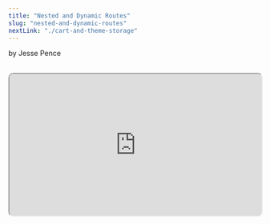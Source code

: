 ```yaml
---
title: "Nested and Dynamic Routes"
slug: "nested-and-dynamic-routes"
nextLink: "./cart-and-theme-storage"
---
```



by Jesse Pence

<Cat />

<br />

<iframe
  style="height: fit-content; aspect-ratio: 16/9; width: 100%; border-radius: 10px; shadow: 0 10px 10px 0 rgba(0, 0, 0, 0.2);"
  src="https://www.youtube.com/embed/IGCMOqag5Qk"
  id="ytplayer"
/>

<br />

## **Table of Contents**

<br />

<a href="#introduction">Introduction</a>
<a href="#view-templates">View Templates</a>
<a href="#our-database">Our Database</a>
<a href="#web-fetch-api">Web Fetch API</a>
<a href="#nested-and-dynamic-routes">Nested and Dynamic Routes</a>
<a href="#new-router-and-routes">New Router and Routes</a>
<a href="#conclusion-and-demo">Conclusion and Demo</a>
<a href="#other-ways-to-do-this">Other Ways to Do This</a>

<br />

## **Introduction**

<br />

We have full client-side routing, but we're not doing much with it yet. Most notably, our products page doesn't have any products on it! To define all of our products, we could place them in a JavaScript object inside the index.html. Perhaps that would be truer to the spirit of doing all of this in one file, but that's not how real web sites work.

<br />

So instead, we will be building a fake database in our public folder that simply defines a few products and their details. We will then use the Web Fetch API to get the data from the database and display it on the page. We will be getting the items from a simple JSON file, but it could be a database, or a REST API, or anything else that returns data asynchronously. The principle is the same.

<br />

Before we define each of these things, let's finish creating our view templates so that we actually have pages ready to fill with data.

<br />

## **View Templates**

<br />

In our last chapter, we created a `Routes` configuration object that defined four static routes, Home, About, Products, and Cart. However, each view template contained some repetitive code that we used to manipulate the DOM. And, we want to be able to link from the products page to new pages that display the details of each product. While doing this, we will want to run our linkFinder function that we built in the previous chapter to make sure that our internal links work correctly.

<br />

To solve all of these problems at once, let's separate our rendering logic into a separate function called `render` that takes a template as an argument. This function will return a string that we can then insert into the DOM. The `linkFinder` function included in the code below is the same one we employed in the previous chapter.

<br />

<div
  style={{
    maxWidth: "100%",
    overflow: "auto",
    borderRadius: "5px",
    fontSize: "1.3rem",
  }}
>
  
  ```js
    function render(component) {
    // Since we only have one dynamic element on the page and very little content in common between pages...
    main.innerHTML = component
    // We can just replace the entire innerHTML of the main element...
    linkFinder()
    // And then run the linkFinder function to add event listeners to our links
  }
  ```

</div>

<br />

Next, let's make the actual view templates. First, we create two static view templates that are simple text with one photo. We will call them `home` and `about`. Then, we will create a product component that we will share between a `products` template to display all of our products and a `product` template to display individual products. Finally, we will create a 404 page with a different message for static and dynamic routes. The cart template will be updated in the next chapter.

<br />

<div
  style={{
    maxWidth: "100%",
    overflow: "auto",
    borderRadius: "5px",
    fontSize: "1.3rem",
  }}
>
  
  ```js
    // Almost all of our final components
      const Home = () => {
        document.title = "Home" 
        // Set the page title
        render(`
        <p>This is a totally real shop! See! That's a picture! Of a shop! Totally
      open.</p>
      <img src="/diana.avif" alt="Check us out" />
        `)
      } // Hmm, this looks familiar.

      const About = () => {
        document.title = "About"
        render(`
        <h1>About</h1>
      <p>
        This is a totally real shop that sells totally real products. It's not a
        demonstration of how client-side routing works. Noo! It's just a
        shop.
      </p>
        `)
      } // It's a functional component!

      const ProductComponent = (product) => {
        return `
        <div class="product">
          <a href=/product/${product.id} class="Link">
            <img src="${product.image}" alt="${product.name}" />
          <h2>${product.name}</h2>
          </a>
          <p>${product.description}</p>
          <p>$${product.price}</p>
          <button class="add-to-cart" id="${product.id}">Add to cart</button>
        </div>
        `
      } // Oh look, we're passing props now.

      const ProductsPage = async () => {
        document.title = "Products"
        const products = await getProducts()
        // Get the products
        const productsHTML = Object.values(products)
          .map((product) => ProductComponent(product))
          .join("")
          // Map over the products and create a product component for each one
        render(productsHTML)
        // Render the products
        buttonFinderAdd()
      }

      const ProductPage = async (id) => {
        await getProducts()
        // Get the products
        const product = products.find((product) => product.id === Number(id))
        // Find the product that matches the id
        if (!product) {
          return Nope(id)
        }
        // 404 if no product is found
        document.title = product.name
        // Set the page title to the product name
        search.value = product.name
        // Set the search input value to the product name
        product ? render(ProductComponent(product)) : Nope(id)
        // If we find a product, render it. If not, render the 404 page.
        buttonFinderAdd()
      }

      const Nope = (id) => {
        if (id) {
          render(
            `<h1>404</h1><h2>Sorry buddy, but I don't think we have a product with id #${id}!</h2>`
          )
        } else {
          render(`<div>
          <h1>404</h1>
          <h2>Huh, you're at ${path}, but you really shouldn't be</h2>
        </div>`)
        }
      } // Only on v1 of this project, and I already have 2 404 pages... I think that's a good sign?

````

</div>

<br />

Whew! That was a lot! But, that is almost all of the mark-up for our entire app out of the way. But, wait... Where are we getting these products from? Oh yeah! We need to make a database!

<br />

## **Our Database**

<br />

We will be using a file called db.json in our public folder. This will be a JSON file that contains an array of two whole products. Each product has an id, name, price, quantity, description, and image. We will be using the Web Fetch API to get this data from the file and display it on the page.

<br />

<div
style={{
  maxWidth: "100%",
  overflow: "auto",
  borderRadius: "5px",
  fontSize: "1.3rem",
}}
>

```json
{
"products": [
  {
    "id": 1,
    "name": "Goofy board game",
    "price": 100,
    "quantity": 1,
    "description": "The best Disney movie now has a board game! Look at how evil they made the singer look for some reason.",
    "image": "/goofy.webp"
  },
  {
    "id": 2,
    "name": "Creepy toy",
    "price": 200,
    "quantity": 2,
    "description": "This toy is so creepy, it will give you nightmares.",
    "image": "/toy.webp"
  }
]
}
````

</div>

<br />

## **Web Fetch API**

<br />

The Web Fetch API is an easy way to get data from a server. It is a modern replacement for XMLHttpRequest, so it is a promise-based API. That just means that it returns a promise that resolves to a response object. This response object contains the data that we want.

<br />

This will result in asynchronous code which was very hard to do right with JavaScript for a long time. You either used something like jQuery or ended up in callback hell. Now, it's really easy. We can simply use the async/await syntax to make it look synchronous. We will be using this to get our data from the db.json file.

<br />

We're going to reuse this code in a few places, so we will first create an empty object called products to cache the data so we can take advantage of our stateful application. We don't have to call the server for every page like we would if we were creating a traditional server-side rendered application. This helps us avoid unnecessarily taxing the server, and we don't expect our data to change very often so this won't lead to any problems.

<br />

We will then create a function called db that returns a fetch to our pretend database. Next, we make another function called getProducts that will return the products if they are already in the products object. If they aren't, it proceeds to call the db function and update our empty products object with the data from the db.json file.

<br />

<div
  style={{
    maxWidth: "100%",
    overflow: "auto",
    borderRadius: "5px",
    fontSize: "1.3rem",
  }}
>
  
  ```js

let products = {};
// Initializing an empty object for us to cache our products in

    // "Database" of products
      const db = async () => {
        // This has to be async because we're using fetch
        const response = await fetch("/db.json")
        // Get the db.json file
        const data = await response.json()
        // Parse the JSON
        return data
        // Return the data
      }

      const getProducts = async () => {
        // This has to be async because we're using fetch
        if (products.length > 0) {
          return products
          // If we've already fetched the products, return them
        }
        const data = await db()
        // Get the data from the db
        products = data.products
        // Set the empty object to the products in the db
        return products
        // Return the products
      }

````

</div>

<br />

## **Nested and Dynamic Routes**

<br />

So, we have our products, but we want to be able to create individual pages for each product so that people can share links to them. Also, we want to be able to share our data loading between these pages to avoid unnecessary server requests. We can do this by using nested and dynamic routes.

<br />

Generally, this would be achieved by sharing the same pathname for all of the pages that you want to share data between. For example, if you wanted to share data between the /products and /products/:id pages, you would use the same pathname for both of them. This is called a **nested** route. But, this example is also a **dynamic route** in that it uses a wildcard or a specific character like a colon to indicate a dynamic segment of the pathname-- `id` in this example.

<br />

Most routers employ regex to find this character and then use it to match the pathname to the route. This is a very powerful tool, but it can also be a bit confusing. I made a decision to not use any regex in this project. Instead, I will simply be designating one individual route as the dynamic route and then using the pathname to determine how to render the component. Frankly, I think this is a lot easier to understand and maintain.

<br />

However, this method is very inexact. Despite my best efforts, I could not get the product and products page to share a route. I was able to get it to work for most situations, but I had enough edge cases that I decided to just use two separate routes. This is a bit more verbose, but it is also a lot more explicit and error-free. I may come back to this project in the future and try to make a more perfect example, but this works well. There are more examples in the footnotes if you want to see how others have done it.

<br />

## **New Router and Routes**

<br />

In our last chapter, our `Routes` configuration object handled all of the rendering logic. Also, our `Router` function was not capable of handling dynamic routes. Let's see one way of changing them to accomodate these new features.

<br />

<div
  style={{
    maxWidth: "100%",
    overflow: "auto",
    borderRadius: "5px",
    fontSize: "1.3rem",
  }}
>

  ```js
  const Routes = [
        { path: "/", component: Home },
        { path: "/about", component: About },
        { path: "/products", component: ProductsPage },
        { path: "/product", component: ProductPage },
        { path: "/cart", component: Cart },
      ]

      const Router = (potentialRoute) => {
      const dynamicRoute = "product" // Define a dynamic route
        if (
          // We're turning the path into an array by splitting it every time we see a slash.
          potentialRoute.split("/")[1] === dynamicRoute &&
          // Then we're checking to see if the second item is our dynamic route.
          potentialRoute.split("/")[2]
          // Finally, we're making sure there is an id in the third item.
        ) {
          const id = potentialRoute.split("/")[2]
          // If there is a third item, we're setting it to the id variable.
          return ProductPage(id)
          // Then we're calling the ProductPage function and passing it the id.
        } else {
          const route = Routes.find(
            (route) => route.path === potentialRoute
            // If it's not a dynamic route, normal logic applies.
          )
          route ? route.component() : Nope()
          // Call 404 function if no route is found.
        }
      }

````

</div>

<br />

If you wanted to have multiple dynamic routes, we could define them as an array. Then, we could create a separate part of our Routes object that would hold the processing logic for each dynamic route. I thought about doing this for the project, but I honestly couldn't think of a good use case for it in an e-commerce app unless I added more features like Auth. So, I decided to keep it simple.

<br />

## **Conclusion and Demo**

<br />

So, we have fully working dynamic routes-- even though it could be done in a more elegant way. I'm not particularly happy with my implementation, but it works. We're getting there, but the buttons don't work yet. Let's see it in action.

<br />

<iframe
  style="height: fit-content; aspect-ratio: 16/9; width: 100%; border: 2px solid #000; border-radius: 10px; shadow: 0 10px 10px 0 rgba(0, 0, 0, 0.2);"
  src="/demos/csr/ch12/demo"
  id="demo"
/>

<br />

As always, you can see the code for this demo on my Github at:

<br />

<div
  style={{
    maxWidth: "100%",
    overflow: "auto",
    borderRadius: "5px",
    fontSize: "1.3rem",
  }}
>
  https://www.github.com/jazzypants1989/astro-solid-blog/tree/main/src/pages/demos/csr/ch12
</div>

<br />

## **Other Ways to Do This**

<br />

Like I said, I'm not particularly happy with my implementation. So, if you would like to see some other ways to do it, check out the following links. Some of these served as inspiration for my implementation. However, I didn't like the way that many of them employed an object-oriented approach or used regex.

<br />

I'm more of a functional programmer, so I wanted to keep it that way. After completing this tutorial, I think there is definite merit both in the object-oriented approach and using regex for parsing the pathname. So, I can't blame you if you decide to use one of these other approaches. Something like hash routing is generally outdated, but it is still a viable option.

<br />

**Links!**

<div
  style={{
    maxWidth: "100%",
    overflow: "auto",
    borderRadius: "5px",
    fontSize: "1.3rem",
  }}
>
1: [Will Taylor's blog article was my biggest inspiration. I recommend you start here.](https://www.willtaylor.blog/client-side-routing-in-vanilla-js/)

2: [DCode Software's article is a great example of using regex](https://dcode.domenade.com/tutorials/build-a-single-page-app-with-javascript-no-frameworks)

3: [Here's a great example of how to use hash routing by The Dev Drawer.](https://dev.to/thedevdrawer/single-page-application-routing-using-hash-or-url-9jh)

4: [Vijit Ali did a write-up of one method.](https://medium.com/swlh/lets-code-a-client-side-router-for-your-no-framework-spa-19da93105e10)

5: [Daleighan seems to have put a lot of thought into this.](https://github.com/daleighan/vanilla-js-router)

6: [Jeff Delaney released Flamethrower which has some features including pre-fetching ](https://github.com/fireship-io/flamethrower)

7: [And, finally if you really want features without a whole framework, you can bring in a library like Turbo from Hotwired](https://github.com/hotwired/turbo)

</div>
